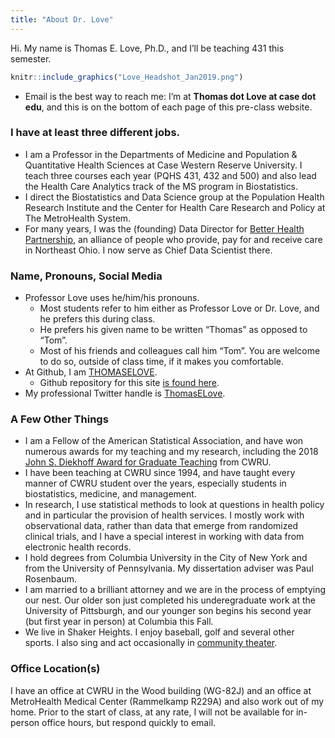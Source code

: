 ```yaml
---
title: "About Dr. Love"
---
```


Hi. My name is Thomas E. Love, Ph.D., and I'll be teaching 431 this semester.

```r
knitr::include_graphics("Love_Headshot_Jan2019.png")
```

- Email is the best way to reach me: I'm at **Thomas dot Love at case dot edu**, and this is on the bottom of each page of this pre-class website.

### I have at least three different jobs.

- I am a Professor in the Departments of Medicine and Population \& Quantitative Health Sciences at Case Western Reserve University. I teach three courses each year (PQHS 431, 432 and 500) and also lead the Health Care Analytics track of the MS program in Biostatistics.
- I direct the Biostatistics and Data Science group at the Population Health Research Institute and the Center for Health Care Research and Policy at The MetroHealth System.
- For many years, I was the (founding) Data Director for [Better Health Partnership](http://betterhealthpartnership.org/), an alliance of people who provide, pay for and receive care in Northeast Ohio. I now serve as Chief Data Scientist there.

### Name, Pronouns, Social Media

- Professor Love uses he/him/his pronouns.
    - Most students refer to him either as Professor Love or Dr. Love, and he prefers this during class.
    - He prefers his given name to be written "Thomas" as opposed to "Tom".
    - Most of his friends and colleagues call him "Tom". You are welcome to do so, outside of class time, if it makes you comfortable.
- At Github, I am [THOMASELOVE](https://github.com/thomaselove).
    - Github repository for this site [is found here](https://github.com/THOMASELOVE/431-2021-preclass).
- My professional Twitter handle is [ThomasELove](https://twitter.com/ThomasELove).

### A Few Other Things

- I am a Fellow of the American Statistical Association, and have won numerous awards for my teaching and my research, including the 2018 [John S. Diekhoff Award for Graduate Teaching](https://students.case.edu/traditions/awards/diekhoff/) from CWRU.
- I have been teaching at CWRU since 1994, and have taught every manner of CWRU student over the years, especially students in biostatistics, medicine, and management.
- In research, I use statistical methods to look at questions in health policy and in particular the provision of health services. I mostly work with observational data, rather than data that emerge from randomized clinical trials, and I have a special interest in working with data from electronic health records.
- I hold degrees from Columbia University in the City of New York and from the University of Pennsylvania. My dissertation adviser was Paul Rosenbaum. 
- I am married to a brilliant attorney and we are in the process of emptying our nest. Our older son just completed his underegraduate work at the University of Pittsburgh, and our younger son begins his second year (but first year in person) at Columbia this Fall. 
- We live in Shaker Heights. I enjoy baseball, golf and several other sports. I also sing and act occasionally in [community theater](https://github.com/THOMASELOVE/theater).

### Office Location(s)

I have an office at CWRU in the Wood building (WG-82J) and an office at MetroHealth Medical Center (Rammelkamp R229A) and also work out of my home. Prior to the start of class, at any rate, I will not be available for in-person office hours, but respond quickly to email.


